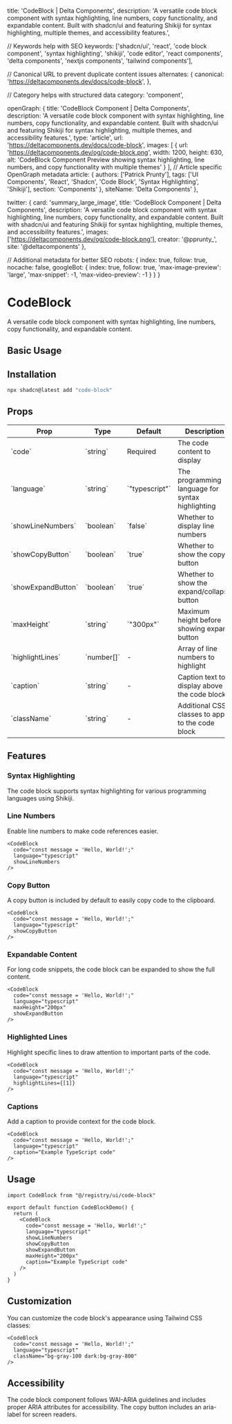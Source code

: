
  title: 'CodeBlock | Delta Components',
  description: 'A versatile code block component with syntax highlighting, line numbers, copy functionality, and expandable content. Built with shadcn/ui and featuring Shikiji for syntax highlighting, multiple themes, and accessibility features.',

  // Keywords help with SEO
  keywords: ['shadcn/ui', 'react', 'code block component', 'syntax highlighting', 'shikiji', 'code editor', 'react components', 'delta components', 'nextjs components', 'tailwind components'],

  // Canonical URL to prevent duplicate content issues
  alternates: {
    canonical: 'https://deltacomponents.dev/docs/code-block',
  },

  // Category helps with structured data
  category: 'component',

  openGraph: {
    title: 'CodeBlock Component | Delta Components',
    description: 'A versatile code block component with syntax highlighting, line numbers, copy functionality, and expandable content. Built with shadcn/ui and featuring Shikiji for syntax highlighting, multiple themes, and accessibility features.',
    type: 'article',
    url: 'https://deltacomponents.dev/docs/code-block',
    images: [
      {
        url: 'https://deltacomponents.dev/og/code-block.png',
        width: 1200,
        height: 630,
        alt: 'CodeBlock Component Preview showing syntax highlighting, line numbers, and copy functionality with multiple themes'
      }
    ],
    // Article specific OpenGraph metadata
    article: {
      authors: ['Patrick Prunty'],
      tags: ['UI Components', 'React', 'Shadcn', 'Code Block', 'Syntax Highlighting', 'Shikiji'],
      section: 'Components'
    },
    siteName: 'Delta Components'
  },

  twitter: {
    card: 'summary_large_image',
    title: 'CodeBlock Component | Delta Components',
    description: 'A versatile code block component with syntax highlighting, line numbers, copy functionality, and expandable content. Built with shadcn/ui and featuring Shikiji for syntax highlighting, multiple themes, and accessibility features.',
    images: ['https://deltacomponents.dev/og/code-block.png'],
    creator: '@pprunty_',
    site: '@deltacomponents'
  },

  // Additional metadata for better SEO
  robots: {
    index: true,
    follow: true,
    nocache: false,
    googleBot: {
      index: true,
      follow: true,
      'max-image-preview': 'large',
      'max-snippet': -1,
      'max-video-preview': -1
    }
  }
}

# CodeBlock

A versatile code block component with syntax highlighting, line numbers, copy functionality, and expandable content.

## Basic Usage

<ComponentTabs name="code-block-basic" />

## Installation

```bash
npx shadcn@latest add "code-block"
```

## Props

<div className="my-6 w-full overflow-y-auto">
  <table className="w-full">
    <thead>
      <tr className="m-0 border-t p-0 even:bg-muted">
        <th className="border px-4 py-2 text-left font-bold">Prop</th>
        <th className="border px-4 py-2 text-left font-bold">Type</th>
        <th className="border px-4 py-2 text-left font-bold">Default</th>
        <th className="border px-4 py-2 text-left font-bold">Description</th>
      </tr>
    </thead>
    <tbody>
      <tr className="m-0 border-t p-0 even:bg-muted">
        <td className="border px-4 py-2 text-left">`code`</td>
        <td className="border px-4 py-2 text-left">`string`</td>
        <td className="border px-4 py-2 text-left">Required</td>
        <td className="border px-4 py-2 text-left">The code content to display</td>
      </tr>
      <tr className="m-0 border-t p-0 even:bg-muted">
        <td className="border px-4 py-2 text-left">`language`</td>
        <td className="border px-4 py-2 text-left">`string`</td>
        <td className="border px-4 py-2 text-left">`"typescript"`</td>
        <td className="border px-4 py-2 text-left">The programming language for syntax highlighting</td>
      </tr>
      <tr className="m-0 border-t p-0 even:bg-muted">
        <td className="border px-4 py-2 text-left">`showLineNumbers`</td>
        <td className="border px-4 py-2 text-left">`boolean`</td>
        <td className="border px-4 py-2 text-left">`false`</td>
        <td className="border px-4 py-2 text-left">Whether to display line numbers</td>
      </tr>
      <tr className="m-0 border-t p-0 even:bg-muted">
        <td className="border px-4 py-2 text-left">`showCopyButton`</td>
        <td className="border px-4 py-2 text-left">`boolean`</td>
        <td className="border px-4 py-2 text-left">`true`</td>
        <td className="border px-4 py-2 text-left">Whether to show the copy button</td>
      </tr>
      <tr className="m-0 border-t p-0 even:bg-muted">
        <td className="border px-4 py-2 text-left">`showExpandButton`</td>
        <td className="border px-4 py-2 text-left">`boolean`</td>
        <td className="border px-4 py-2 text-left">`true`</td>
        <td className="border px-4 py-2 text-left">Whether to show the expand/collapse button</td>
      </tr>
      <tr className="m-0 border-t p-0 even:bg-muted">
        <td className="border px-4 py-2 text-left">`maxHeight`</td>
        <td className="border px-4 py-2 text-left">`string`</td>
        <td className="border px-4 py-2 text-left">`"300px"`</td>
        <td className="border px-4 py-2 text-left">Maximum height before showing expand button</td>
      </tr>
      <tr className="m-0 border-t p-0 even:bg-muted">
        <td className="border px-4 py-2 text-left">`highlightLines`</td>
        <td className="border px-4 py-2 text-left">`number[]`</td>
        <td className="border px-4 py-2 text-left">-</td>
        <td className="border px-4 py-2 text-left">Array of line numbers to highlight</td>
      </tr>
      <tr className="m-0 border-t p-0 even:bg-muted">
        <td className="border px-4 py-2 text-left">`caption`</td>
        <td className="border px-4 py-2 text-left">`string`</td>
        <td className="border px-4 py-2 text-left">-</td>
        <td className="border px-4 py-2 text-left">Caption text to display above the code block</td>
      </tr>
      <tr className="m-0 border-t p-0 even:bg-muted">
        <td className="border px-4 py-2 text-left">`className`</td>
        <td className="border px-4 py-2 text-left">`string`</td>
        <td className="border px-4 py-2 text-left">-</td>
        <td className="border px-4 py-2 text-left">Additional CSS classes to apply to the code block</td>
      </tr>
    </tbody>
  </table>
</div>

## Features

### Syntax Highlighting

The code block supports syntax highlighting for various programming languages using Shikiji.

<ComponentTabs name="code-block-themes" />

### Line Numbers

Enable line numbers to make code references easier.

```tsx
<CodeBlock
  code="const message = 'Hello, World!';"
  language="typescript"
  showLineNumbers
/>
```

### Copy Button

A copy button is included by default to easily copy code to the clipboard.

```tsx
<CodeBlock
  code="const message = 'Hello, World!';"
  language="typescript"
  showCopyButton
/>
```

### Expandable Content

For long code snippets, the code block can be expanded to show the full content.

```tsx
<CodeBlock
  code="const message = 'Hello, World!';"
  language="typescript"
  maxHeight="200px"
  showExpandButton
/>
```

### Highlighted Lines

Highlight specific lines to draw attention to important parts of the code.

```tsx
<CodeBlock
  code="const message = 'Hello, World!';"
  language="typescript"
  highlightLines={[1]}
/>
```

### Captions

Add a caption to provide context for the code block.

```tsx
<CodeBlock
  code="const message = 'Hello, World!';"
  language="typescript"
  caption="Example TypeScript code"
/>
```

## Usage

```tsx
import CodeBlock from "@/registry/ui/code-block"

export default function CodeBlockDemo() {
  return (
    <CodeBlock
      code="const message = 'Hello, World!';"
      language="typescript"
      showLineNumbers
      showCopyButton
      showExpandButton
      maxHeight="200px"
      caption="Example TypeScript code"
    />
  )
}
```

## Customization

You can customize the code block's appearance using Tailwind CSS classes:

```tsx
<CodeBlock
  code="const message = 'Hello, World!';"
  language="typescript"
  className="bg-gray-100 dark:bg-gray-800"
/>
```

## Accessibility

The code block component follows WAI-ARIA guidelines and includes proper ARIA attributes for accessibility. The copy button includes an aria-label for screen readers.
